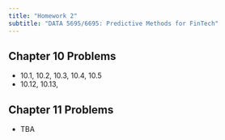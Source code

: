 ```yaml
---
title: "Homework 2" 
subtitle: "DATA 5695/6695: Predictive Methods for FinTech"
---
```


## Chapter 10 Problems 

- 10.1, 10.2, 10.3, 10.4, 10.5
- 10.12, 10.13,  


## Chapter 11 Problems 

- TBA